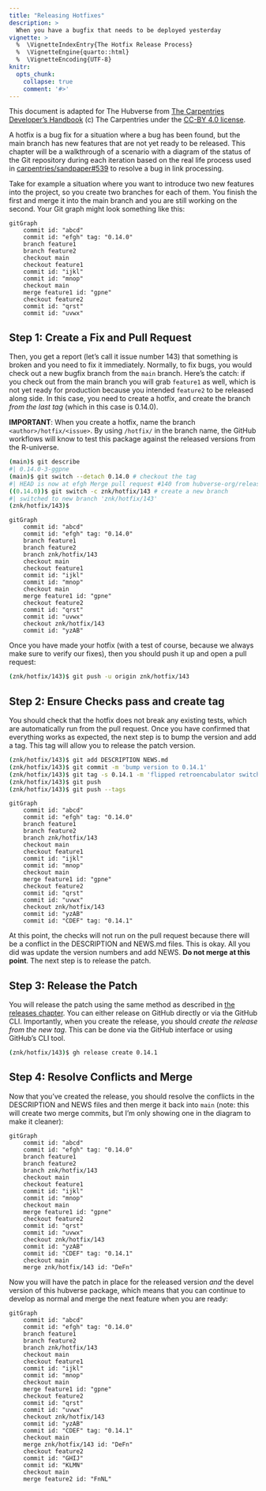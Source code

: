 ```yaml
---
title: "Releasing Hotfixes"
description: >
  When you have a bugfix that needs to be deployed yesterday
vignette: >
  %  \VignetteIndexEntry{The Hotfix Release Process}
  %  \VignetteEngine{quarto::html}
  %  \VignetteEncoding{UTF-8}
knitr:
  opts_chunk: 
    collapse: true
    comment: '#>'
---
```


This document is adapted for The Hubverse from [The Carpentries Developer’s Handbook](https://carpentries.github.io/workbench-dev/hotfixes.html) (c) The Carpentries under the [CC-BY 4.0 license](https://creativecommons.org/licenses/by/4.0/). 

A hotfix is a bug fix for a situation where a bug has been found, but the main
branch has new features that are not yet ready to be released. This chapter will
be a walkthrough of a scenario with a diagram of the status of the Git
repository during each iteration based on the real life process used in
[carpentries/sandpaper#539](https://github.com/carpentries/sandpaper/pull/539)
to resolve a bug in link processing.

Take for example a situation where you want to introduce two new features into
the project, so you create two branches for each of them. You finish the first
and merge it into the main branch and you are still working on the second. Your
Git graph might look something like this:


```mermaid
gitGraph
    commit id: "abcd"
    commit id: "efgh" tag: "0.14.0"
    branch feature1
    branch feature2
    checkout main
    checkout feature1
    commit id: "ijkl"
    commit id: "mnop"
    checkout main
    merge feature1 id: "gpne"
    checkout feature2
    commit id: "qrst"
    commit id: "uvwx"
```


## Step 1: Create a Fix and Pull Request

Then, you get a report (let's call it issue number 143) that something is broken
and you need to fix it immediately. Normally, to fix bugs, you would check out a
new bugfix branch from the `main` branch. Here's the catch: if you check out
from the main branch you will grab `feature1` as well, which is not yet ready
for production because you intended `feature2` to be released along side. In
this case, you need to create a hotfix, and create the branch _from the last
tag_ (which in this case is 0.14.0).

**IMPORTANT**: When you create a hotfix, name the branch 
`<author>/hotfix/<issue>`. By using `/hotfix/` in the branch name, the GitHub
workflows will know to test this package against the released versions from the
R-universe.

```sh
(main)$ git describe
#| 0.14.0-3-ggpne
(main)$ git switch --detach 0.14.0 # checkout the tag
#| HEAD is now at efgh Merge pull request #140 from hubverse-org/release-0.14.0
((0.14.0))$ git switch -c znk/hotfix/143 # create a new branch
#| switched to new branch 'znk/hotfix/143'
(znk/hotfix/143)$
```

```mermaid
gitGraph
    commit id: "abcd"
    commit id: "efgh" tag: "0.14.0"
    branch feature1
    branch feature2
    branch znk/hotfix/143
    checkout main
    checkout feature1
    commit id: "ijkl"
    commit id: "mnop"
    checkout main
    merge feature1 id: "gpne"
    checkout feature2
    commit id: "qrst"
    commit id: "uvwx"
    checkout znk/hotfix/143
    commit id: "yzAB"
```


Once you have made your hotfix (with a test of course, because we always make
sure to verify our fixes), then you should push it up and open a pull request:

```sh
(znk/hotfix/143)$ git push -u origin znk/hotfix/143
```

## Step 2: Ensure Checks pass and create tag

You should check that the hotfix does not break any existing tests, which are
automatically run from the pull request. Once you have confirmed that
everything works as expected, the next step is to bump the version and add a
tag. This tag will allow you to release the patch version.

```sh
(znk/hotfix/143)$ git add DESCRIPTION NEWS.md
(znk/hotfix/143)$ git commit -m 'bump version to 0.14.1'
(znk/hotfix/143)$ git tag -s 0.14.1 -m 'flipped retroencabulator switch option'
(znk/hotfix/143)$ git push
(znk/hotfix/143)$ git push --tags
```


```mermaid
gitGraph
    commit id: "abcd"
    commit id: "efgh" tag: "0.14.0"
    branch feature1
    branch feature2
    branch znk/hotfix/143
    checkout main
    checkout feature1
    commit id: "ijkl"
    commit id: "mnop"
    checkout main
    merge feature1 id: "gpne"
    checkout feature2
    commit id: "qrst"
    commit id: "uvwx"
    checkout znk/hotfix/143
    commit id: "yzAB"
    commit id: "CDEF" tag: "0.14.1"
```

At this point, the checks will not run on the pull request because there will be
a conflict in the DESCRIPTION and NEWS.md files. This is okay. All you did was
update the version numbers and add NEWS. **Do not merge at this point**. The
next step is to release the patch.

## Step 3: Release the Patch

You will release the patch using the same method as described in [the releases
chapter](releases). You can either release on GitHub directly or via the GitHub
CLI. Importantly, when you create the release, you should _create the release
from the new tag_. This can be done via the GitHub interface or using GitHub's
CLI tool.

```sh
(znk/hotfix/143)$ gh release create 0.14.1
```

## Step 4: Resolve Conflicts and Merge

Now that you've created the release, you should resolve the conflicts in the
DESCRIPTION and NEWS files and then merge it back into `main` (note: this will
create two merge commits, but I'm only showing one in the diagram to make it
cleaner):

```mermaid
gitGraph
    commit id: "abcd"
    commit id: "efgh" tag: "0.14.0"
    branch feature1
    branch feature2
    branch znk/hotfix/143
    checkout main
    checkout feature1
    commit id: "ijkl"
    commit id: "mnop"
    checkout main
    merge feature1 id: "gpne"
    checkout feature2
    commit id: "qrst"
    commit id: "uvwx"
    checkout znk/hotfix/143
    commit id: "yzAB"
    commit id: "CDEF" tag: "0.14.1"
    checkout main
    merge znk/hotfix/143 id: "DeFn"
```

Now you will have the patch in place for the released version _and_ the devel
version of this hubverse package, which means that you can continue to develop
as normal and merge the next feature when you are ready:

```mermaid
gitGraph
    commit id: "abcd"
    commit id: "efgh" tag: "0.14.0"
    branch feature1
    branch feature2
    branch znk/hotfix/143
    checkout main
    checkout feature1
    commit id: "ijkl"
    commit id: "mnop"
    checkout main
    merge feature1 id: "gpne"
    checkout feature2
    commit id: "qrst"
    commit id: "uvwx"
    checkout znk/hotfix/143
    commit id: "yzAB"
    commit id: "CDEF" tag: "0.14.1"
    checkout main
    merge znk/hotfix/143 id: "DeFn"
    checkout feature2
    commit id: "GHIJ"
    commit id: "KLMN"
    checkout main
    merge feature2 id: "FnNL"
```
